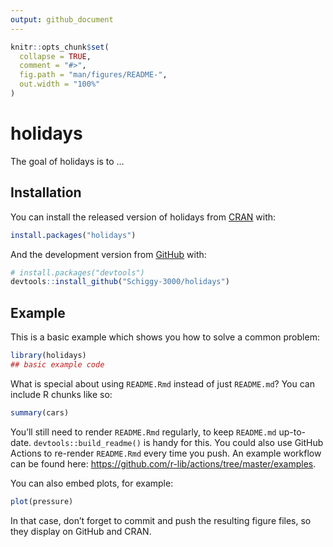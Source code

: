 ```yaml
---
output: github_document
---
```


<!-- README.md is generated from README.Rmd. Please edit that file -->

```r
knitr::opts_chunk$set(
  collapse = TRUE,
  comment = "#>",
  fig.path = "man/figures/README-",
  out.width = "100%"
)
```

# holidays

<!-- badges: start -->
<!-- badges: end -->

The goal of holidays is to ...

## Installation

You can install the released version of holidays from [CRAN](https://CRAN.R-project.org) with:

``` r
install.packages("holidays")
```

And the development version from [GitHub](https://github.com/) with:

``` r
# install.packages("devtools")
devtools::install_github("Schiggy-3000/holidays")
```
## Example

This is a basic example which shows you how to solve a common problem:

```r
library(holidays)
## basic example code
```

What is special about using `README.Rmd` instead of just `README.md`? You can include R chunks like so:

```r
summary(cars)
```

You'll still need to render `README.Rmd` regularly, to keep `README.md` up-to-date. `devtools::build_readme()` is handy for this. You could also use GitHub Actions to re-render `README.Rmd` every time you push. An example workflow can be found here: <https://github.com/r-lib/actions/tree/master/examples>.

You can also embed plots, for example:

```r
plot(pressure)
```

In that case, don't forget to commit and push the resulting figure files, so they display on GitHub and CRAN.
